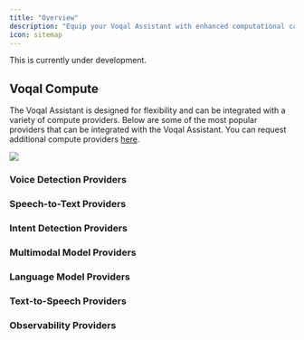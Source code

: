 ```yaml
---
title: "Overview"
description: "Equip your Voqal Assistant with enhanced computational capabilities"
icon: sitemap
---
```


<Warning>This is currently under development.</Warning>

## Voqal Compute

The Voqal Assistant is designed for flexibility and can be integrated with a variety of compute providers.
Below are some of the most popular providers that can be integrated with the Voqal Assistant.
You can request additional compute providers [here](https://github.com/voqal/voqal/issues).

<img src="/images/bring_your_own_ai.svg"/>

### Voice Detection Providers

<CardGroup cols={4}>
<Card
    title="Picovoice"
    href="/compute/vad/picovoice"
    icon="trophy-star"
></Card>
<Card
    title="Voqal"
    href="/compute/vad/voqal"
    icon="star-half"
></Card>
</CardGroup>

### Speech-to-Text Providers

<CardGroup cols={4}>
<Card
    title="Deepgram"
    href="/compute/stt/deepgram"
    icon="trophy-star"
></Card>
<Card
  title="OpenAI"
  href="/compute/stt/openai"
  icon="star"
></Card>
<Card
    title="Picovoice"
    href="/compute/stt/picovoice"
    icon="star-half"
></Card>
</CardGroup>

### Intent Detection Providers

<CardGroup cols={4}>
<Card
    title="Deepgram"
    href="/compute/intent/deepgram"
    icon="trophy-star"
></Card>
<Card
    title="Serenade"
    href="/compute/intent/serenade"
    icon="star"
></Card>
<Card
    title="Picovoice"
    href="/compute/intent/picovoice"
    icon="star-half"
></Card>
</CardGroup>

### Multimodal Model Providers

<CardGroup cols={4}>
<Card
    title="Gemini"
    href="/compute/mm/gemini"
    icon="trophy-star"
></Card>
</CardGroup>

### Language Model Providers

<CardGroup cols={4}>
<Card
    title="OpenAI"
    href="/compute/llm/openai"
    icon="trophy-star"
></Card>
<Card
    title="Mistral AI"
    href="/compute/llm/mistralai"
    icon="star-half"
></Card>
<Card
    title="Hugging Face"
    href="/compute/llm/huggingface"
    icon="asterisk"
></Card>
<Card
    title="TogetherAI"
    href="/compute/llm/togetherai"
    icon="asterisk"
></Card>
<Card
    title="Ollama"
    href="/compute/llm/ollama"
    icon="asterisk"
></Card>
<Card
    title="Groq"
    href="/compute/llm/groq"
    icon="asterisk"
></Card>
</CardGroup>

### Text-to-Speech Providers

<CardGroup cols={4}>
<Card
    title="OpenAI"
    href="/compute/tts/openai"
    icon="trophy-star"
></Card>
<Card
    title="Deepgram"
    href="/compute/tts/deepgram"
    icon="star"
></Card>
<Card
    title="Picovoice"
    href="/compute/tts/picovoice"
    icon="star-half"
></Card>
</CardGroup>

### Observability Providers

<CardGroup cols={4}>
<Card
    title="Helicone"
    href="/compute/observability/helicone"
    icon="trophy-star"
></Card>
</CardGroup>

